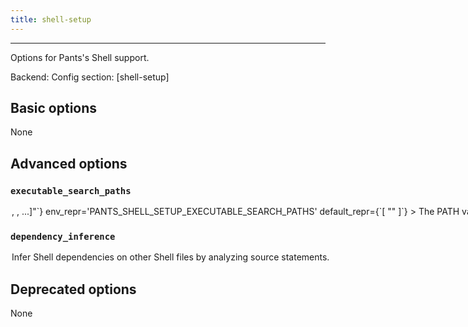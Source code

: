 ```yaml
---
title: shell-setup
---
```



---


Options for Pants&#x27;s Shell support.

Backend: <span className="color--primary"></span>
Config section: <span className="color--primary">[shell-setup]</span>

<span className={styles.options}>

## Basic options

None

## Advanced options


### `executable_search_paths`

<Option
  cli_repr={`--shell-setup-executable-search-paths="[<binary-paths>, <binary-paths>, ...]"`}
  env_repr='PANTS_SHELL_SETUP_EXECUTABLE_SEARCH_PATHS'
  default_repr={`[
  "<PATH>"
]`}
>

The PATH value that will be used to find shells and to run certain processes like the shunit2 test runner.

The special string &#x22;&#x3C;PATH&#x3E;&#x22; will expand to the contents of the PATH env var.

</Option>

### `dependency_inference`

<Option
  cli_repr={`--[no-]shell-setup-dependency-inference`}
  env_repr='PANTS_SHELL_SETUP_DEPENDENCY_INFERENCE'
  default_repr={`True`}
>

Infer Shell dependencies on other Shell files by analyzing `source` statements.

</Option>

## Deprecated options

None


</span>